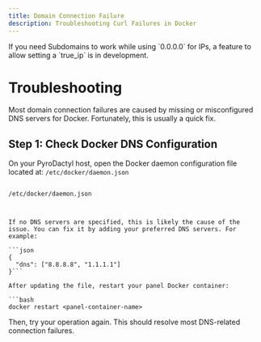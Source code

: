 ```yaml
---
title: Domain Connection Failure
description: Troubleshooting Curl Failures in Docker
---
```



<Callout title="Title" type="error">
    If you need Subdomains to work while using `0.0.0.0` for IPs, a feature to allow setting a `true_ip` is in development.  
</Callout>

# Troubleshooting

Most domain connection failures are caused by missing or misconfigured DNS servers for Docker. Fortunately, this is usually a quick fix.

## Step 1: Check Docker DNS Configuration

On your PyroDactyl host, open the Docker daemon configuration file located at: `/etc/docker/daemon.json`

```

/etc/docker/daemon.json



If no DNS servers are specified, this is likely the cause of the issue. You can fix it by adding your preferred DNS servers. For example:

```json
{
  "dns": ["8.8.8.8", "1.1.1.1"]
}```

After updating the file, restart your panel Docker container:

```bash
docker restart <panel-container-name>
```

Then, try your operation again. This should resolve most DNS-related connection failures.

